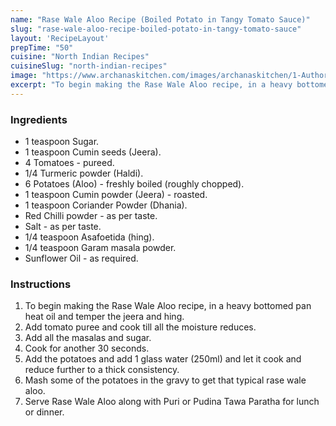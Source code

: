 ---
name: "Rase Wale Aloo Recipe (Boiled Potato in Tangy Tomato Sauce)"
slug: "rase-wale-aloo-recipe-boiled-potato-in-tangy-tomato-sauce"
layout: 'RecipeLayout'
prepTime: "50"
cuisine: "North Indian Recipes"
cuisineSlug: "north-indian-recipes"
image: "https://www.archanaskitchen.com/images/archanaskitchen/1-Author/Avin_Kohli/rase_wale_alooo_1600.jpg"
excerpt: "To begin making the Rase Wale Aloo recipe, in a heavy bottomed pan heat oil and temper the jeera and hing"
---

### Ingredients

- 1 teaspoon Sugar.
- 1 teaspoon Cumin seeds (Jeera).
- 4 Tomatoes - pureed.
- 1/4 Turmeric powder (Haldi).
- 6 Potatoes (Aloo) - freshly boiled (roughly chopped).
- 1 teaspoon Cumin powder (Jeera) - roasted.
- 1 teaspoon Coriander Powder (Dhania).
- Red Chilli powder - as per taste.
- Salt - as per taste.
- 1/4 teaspoon Asafoetida (hing).
- 1/4 teaspoon Garam masala powder.
- Sunflower Oil - as required.

### Instructions

1. To begin making the Rase Wale Aloo recipe, in a heavy bottomed pan heat oil and temper the jeera and hing.
1. Add tomato puree and cook till all the moisture reduces.
1. Add all the masalas and sugar.
1. Cook for another 30 seconds.
1. Add the potatoes and add 1 glass water (250ml) and let it cook and reduce further to a thick consistency.
1. Mash some of the potatoes in the gravy to get that typical rase wale aloo.
1. Serve Rase Wale Aloo along with Puri or Pudina Tawa Paratha for lunch or dinner.
